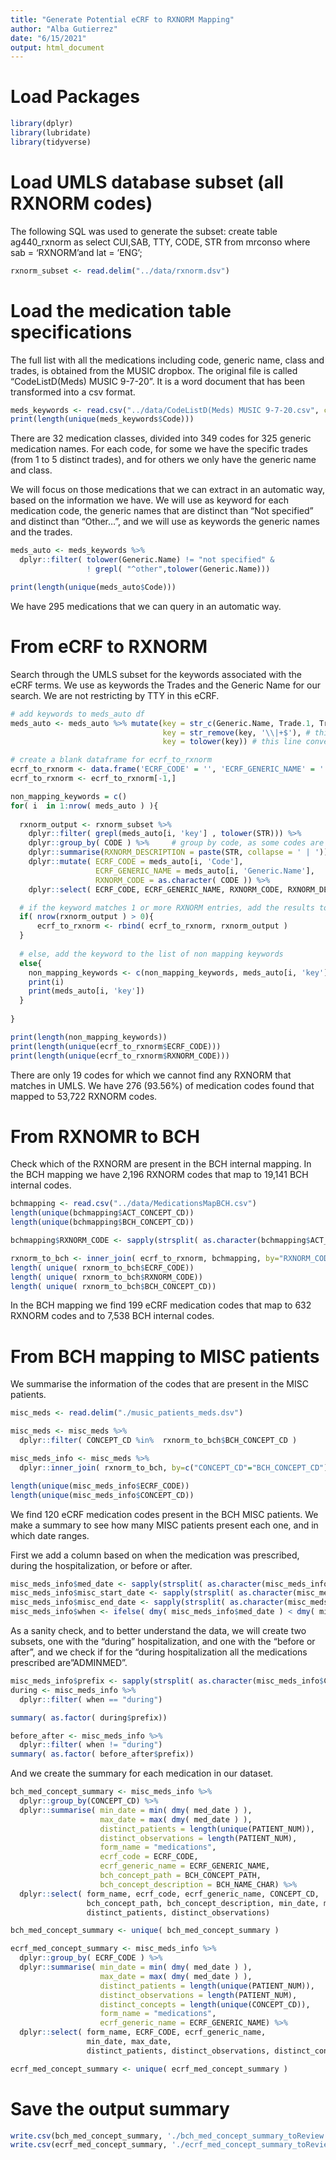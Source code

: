 ```yaml
---
title: "Generate Potential eCRF to RXNORM Mapping"
author: "Alba Gutierrez"
date: "6/15/2021"
output: html_document
---
```


# Load Packages
```r
library(dplyr)
library(lubridate)
library(tidyverse)
```

# Load UMLS database subset (all RXNORM codes)
The following SQL was used to generate the subset:
create table ag440_rxnorm as
select CUI,SAB, TTY, CODE, STR from mrconso where sab = 'RXNORM'and lat = 'ENG';

```r
rxnorm_subset <- read.delim("../data/rxnorm.dsv")
```

# Load the medication table specifications
The full list with all the medications including code, generic name, class and trades, is obtained from the MUSIC dropbox. The original file is called "CodeListD(Meds) MUSIC 9-7-20". It is a word document that has been transformed into a csv format. 
```r
meds_keywords <- read.csv("../data/CodeListD(Meds) MUSIC 9-7-20.csv", colClasses = "character" )
print(length(unique(meds_keywords$Code)))
```

There are 32 medication classes, divided into 349 codes for 325 generic medication names. For each code, for some we have the specific trades (from 1 to 5 distinct trades), and for others we only have the generic name and class. 

We will focus on those medications that we can extract in an automatic way, based on the information we have. We will use as keyword for each medication code, the generic names that are distinct than "Not specified" and distinct than "Other...", and we will use as keywords the generic names and the trades. 
```r
meds_auto <- meds_keywords %>%
  dplyr::filter( tolower(Generic.Name) != "not specified" & 
                 ! grepl( "^other",tolower(Generic.Name)))

print(length(unique(meds_auto$Code)))
```
We have 295 medications that we can query in an automatic way. 

# From eCRF to RXNORM
Search through the UMLS subset for the keywords associated with the eCRF terms.
We use as keywords the Trades and the Generic Name for our search.
We are not restricting by TTY in this eCRF.

```r

# add keywords to meds_auto df
meds_auto <- meds_auto %>% mutate(key = str_c(Generic.Name, Trade.1, Trade.2, Trade.3, Trade.4, Trade.5, sep = '|'),  # this line combines the generic name with the trade names, separated by |, to form a single keyword
                                  key = str_remove(key, '\\|+$'), # this line removes any trailing pipes from the keyword
                                  key = tolower(key)) # this line converts all keywords to lowercase

# create a blank dataframe for ecrf_to_rxnorm
ecrf_to_rxnorm <- data.frame('ECRF_CODE' = '', 'ECRF_GENERIC_NAME' = '', 'RXNORM_CODE' = '', 'RXNORM_DESCRIPTION' = '')
ecrf_to_rxnorm <- ecrf_to_rxnorm[-1,]

non_mapping_keywords = c()
for( i  in 1:nrow( meds_auto ) ){
  
  rxnorm_output <- rxnorm_subset %>% 
    dplyr::filter( grepl(meds_auto[i, 'key'] , tolower(STR))) %>%       # search for keyword within rxnorm STR (lowercase)  
    dplyr::group_by( CODE ) %>%     # group by code, as some codes are listed multiple times with different TTY or STR
    dplyr::summarise(RXNORM_DESCRIPTION = paste(STR, collapse = ' | ')) %>%   # combining all STRs to retain all information 
    dplyr::mutate( ECRF_CODE = meds_auto[i, 'Code'], 
                   ECRF_GENERIC_NAME = meds_auto[i, 'Generic.Name'], 
                   RXNORM_CODE = as.character( CODE )) %>%
    dplyr::select( ECRF_CODE, ECRF_GENERIC_NAME, RXNORM_CODE, RXNORM_DESCRIPTION)

  # if the keyword matches 1 or more RXNORM entries, add the results to ecrf_to_rxnorm
  if( nrow(rxnorm_output ) > 0){
      ecrf_to_rxnorm <- rbind( ecrf_to_rxnorm, rxnorm_output )
  }
  
  # else, add the keyword to the list of non mapping keywords
  else{ 
    non_mapping_keywords <- c(non_mapping_keywords, meds_auto[i, 'key'])
    print(i)
    print(meds_auto[i, 'key'])
  }
  
}
```

```r
print(length(non_mapping_keywords))
print(length(unique(ecrf_to_rxnorm$ECRF_CODE)))
print(length(unique(ecrf_to_rxnorm$RXNORM_CODE)))
```

There are only 19 codes for which we cannot find any RXNORM that matches in UMLS.
We have 276 (93.56%) of medication codes found that mapped to 53,722 RXNORM codes.

# From RXNOMR to BCH
Check which of the RXNORM are present in the BCH internal mapping. 
In the BCH mapping we have 2,196 RXNORM codes that map to 19,141 BCH internal codes.
```r
bchmapping <- read.csv("../data/MedicationsMapBCH.csv")
length(unique(bchmapping$ACT_CONCEPT_CD))
length(unique(bchmapping$BCH_CONCEPT_CD))

bchmapping$RXNORM_CODE <- sapply(strsplit( as.character(bchmapping$ACT_CONCEPT_CD), "RXNORM:"), '[', 2)

rxnorm_to_bch <- inner_join( ecrf_to_rxnorm, bchmapping, by="RXNORM_CODE")
length( unique( rxnorm_to_bch$ECRF_CODE))
length( unique( rxnorm_to_bch$RXNORM_CODE))
length( unique( rxnorm_to_bch$BCH_CONCEPT_CD))
```

In the BCH mapping we find 199 eCRF medication codes that map to 632 RXNORM codes and to 7,538 BCH internal codes.


# From BCH mapping to MISC patients
We summarise the information of the codes that are present in the MISC patients. 
```r
misc_meds <- read.delim("./music_patients_meds.dsv")

misc_meds <- misc_meds %>% 
  dplyr::filter( CONCEPT_CD %in%  rxnorm_to_bch$BCH_CONCEPT_CD )

misc_meds_info <- misc_meds %>% 
  dplyr::inner_join( rxnorm_to_bch, by=c("CONCEPT_CD"="BCH_CONCEPT_CD"))

length(unique(misc_meds_info$ECRF_CODE))
length(unique(misc_meds_info$CONCEPT_CD))
```
We find 120 eCRF medication codes present in the BCH MISC patients. 
We make a summary to see how many MISC patients present each one, and in which date ranges. 

First we add a column based on when the medication was prescribed, during the hospitalization, or before or after. 
```r
misc_meds_info$med_date <- sapply(strsplit( as.character(misc_meds_info$START_DATE), "[ ]"), '[', 1)
misc_meds_info$misc_start_date <- sapply(strsplit( as.character(misc_meds_info$ADMISSIONDATE), "[ ]"), '[', 1)
misc_meds_info$misc_end_date <- sapply(strsplit( as.character(misc_meds_info$END_DATE), "[ ]"), '[', 1)
misc_meds_info$when <- ifelse( dmy( misc_meds_info$med_date ) < dmy( misc_meds_info$misc_start_date), "before", ifelse( dmy( misc_meds_info$med_date) > dmy( misc_meds_info$misc_end_date), "after", "during"))
```

As a sanity check, and to better understand the data, we will create two subsets, one with the "during" hospitalization, and one with the "before or after", and we check if for the "during hospitalization all the medications prescribed are "ADMINMED". 

```r
misc_meds_info$prefix <- sapply(strsplit( as.character(misc_meds_info$CONCEPT_CD), "[:]"), '[', 1)
during <- misc_meds_info %>%
  dplyr::filter( when == "during")

summary( as.factor( during$prefix))

before_after <- misc_meds_info %>%
  dplyr::filter( when != "during")
summary( as.factor( before_after$prefix))
```

And we create the summary for each medication in our dataset. 

```r
bch_med_concept_summary <- misc_meds_info %>%
  dplyr::group_by(CONCEPT_CD) %>%
  dplyr::summarise( min_date = min( dmy( med_date ) ), 
                    max_date = max( dmy( med_date ) ), 
                    distinct_patients = length(unique(PATIENT_NUM)), 
                    distinct_observations = length(PATIENT_NUM), 
                    form_name = "medications", 
                    ecrf_code = ECRF_CODE, 
                    ecrf_generic_name = ECRF_GENERIC_NAME, 
                    bch_concept_path = BCH_CONCEPT_PATH, 
                    bch_concept_description = BCH_NAME_CHAR) %>%
  dplyr::select( form_name, ecrf_code, ecrf_generic_name, CONCEPT_CD,
                 bch_concept_path, bch_concept_description, min_date, max_date, 
                 distinct_patients, distinct_observations)

bch_med_concept_summary <- unique( bch_med_concept_summary )
```

```r
ecrf_med_concept_summary <- misc_meds_info %>%
  dplyr::group_by( ECRF_CODE ) %>%
  dplyr::summarise( min_date = min( dmy( med_date ) ), 
                    max_date = max( dmy( med_date ) ), 
                    distinct_patients = length(unique(PATIENT_NUM)), 
                    distinct_observations = length(PATIENT_NUM),
                    distinct_concepts = length(unique(CONCEPT_CD)),
                    form_name = "medications", 
                    ecrf_generic_name = ECRF_GENERIC_NAME) %>%
  dplyr::select( form_name, ECRF_CODE, ecrf_generic_name,
                 min_date, max_date, 
                 distinct_patients, distinct_observations, distinct_concepts)

ecrf_med_concept_summary <- unique( ecrf_med_concept_summary )

```

# Save the output summary

```r
write.csv(bch_med_concept_summary, './bch_med_concept_summary_toReview.csv', row.names = FALSE)
write.csv(ecrf_med_concept_summary, './ecrf_med_concept_summary_toReview.csv', row.names = FALSE)
```

